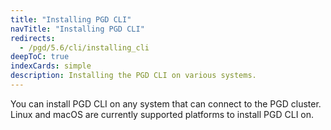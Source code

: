 ```yaml
---
title: "Installing PGD CLI"
navTitle: "Installing PGD CLI"
redirects:
  - /pgd/5.6/cli/installing_cli
deepToC: true
indexCards: simple
description: Installing the PGD CLI on various systems.
---
```


You can install PGD CLI on any system that can connect to the PGD cluster. Linux and macOS are currently supported platforms to install PGD CLI on.

